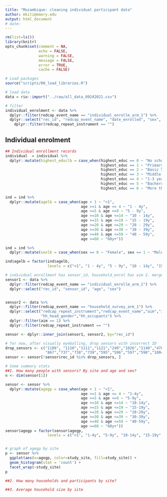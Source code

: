```yaml
---
title: "Mozambique: cleaning individual participant data"
author: mkiti@emory.edu
output: html_document
# date:
---
```



```r
rm(list=ls())
library(knitr)
opts_chunk$set(comment = NA, 
               echo = FALSE, 
               warning = FALSE, 
               message = FALSE, 
               error = TRUE, 
               cache = FALSE)
```


```r
# Load packages
source("scripts/00_load_libraries.R")

# load data
data = rio::import("../raw/all_data_09242021.csv")

# filter
individual_enrolment <- data %>% 
  dplyr::filter(redcap_event_name == "individual_enrollm_arm_1") %>% 
  dplyr::select("rec_id", "redcap_event_name", "date_enrolled", "sex", "sex_other", "birthdate","age", "read_write", "occupation___0", "occupation___1", "occupation___2", "occupation___3", "occupation___4", "occupation___5", "occupation___6", "occupation___7", "occupation___8", "occupation___9", "occupation_other", "enrolled_school", "highest_educ", "school_level", "transport_use", "hh_resp_exposure", "child_breastfeed", "num_simbling", "inscrio_complete", "sensor_id","child", "redcap_repeat_instrument") %>%
    dplyr::filter(redcap_repeat_instrument == "")

```

## Individual enrolment
```r
## Individual enrollment records
individual  = individual %>% 
  dplyr::mutate(highest_educlb = case_when(highest_educ == 0 ~ "No schooling", 
                                           highest_educ == 1 ~ "Primary School (1-7)", 
                                           highest_educ == 2 ~ "Basic Secondary school (8-10)",
                                           highest_educ == 3 ~ "Middle Secondary (11-12)", 
                                           highest_educ == 4 ~ "1-3 years of college/university", 
                                           highest_educ == 5 ~ "Bacherols",
                                           highest_educ == 6 ~ "More than Bachelors")) ## check spelling, initially "Bacherols"

ind = ind %>% 
  dplyr::mutate(agelb = case_when(age < 1 ~ "<1", 
                                  age >=1 & age <= 4 ~ "1 - 4y", 
                                  age >=5 & age <=9 ~ "5 - 9y", 
                                  age >=10 & age <=14 ~ "10 - 14y", 
                                  age >=15 & age <=19 ~ "15 - 19y", 
                                  age >=20 & age <=29 ~ "20 - 29y", 
                                  age >=30 & age <=39 ~ "30 - 39y", 
                                  age >=40 & age <=59 ~ "40 - 59y", 
                                  age >=60 ~ "60y+"))

ind = ind %>% 
  dplyr::mutate(sexlb = case_when(sex == 0 ~ "Female", sex == 1 ~ "Male"))

ind$agelb = factor(ind$agelb, 
                   levels = c("<1", "1 - 4y", "5 - 9y", "10 - 14y", "15 - 19y", "20 - 29y", "30 - 39y", "40 - 59y", "60y+"))

```


```r
# individual enrollment has sensor_id, household_enrol has aim 2. merge these two, then filter.
sensor1 <- data %>% 
  dplyr::filter(redcap_event_name == "individual_enrollm_arm_1") %>%
  dplyr::select("rec_id", "sensor_id", "age", "sex")


sensor2 <- data %>% 
  dplyr::filter(redcap_event_name == "household_survey_arm_1") %>%
  dplyr::select("redcap_repeat_instrument","redcap_event_name","aim","individual_id","rec_id","study_site","hh","hh_id","hoh_id", 
                "hh_head_gender","hh_occupants") %>%
  dplyr::filter(aim == 1) %>%
  dplyr::filter(redcap_repeat_instrument == "")

sensor <- dplyr::inner_join(sensor1, sensor2, by="rec_id")

# for now, after visually eyeballing, drop sensors with incorrect ID
drop_sensors <- c("1109", "1110","1111","1121","249","1026","1140","478","942",
                  "867","737","738","739","595","596","597","598","1004")
sensor <- sensor[!sensor$rec_id %in% drop_sensors, ]

# Some summary stats
##1. How many people with sensors? By site and age and sex?
n <- dim(sensor[1])

sensor <- sensor %>% 
  dplyr::mutate(agegp = case_when(age < 1 ~ "<1", 
                                  age >=1 & age <= 4 ~ "1-4y", 
                                  age >=5 & age <=9 ~ "5-9y", 
                                  age >=10 & age <=14 ~ "10-14y", 
                                  age >=15 & age <=19 ~ "15-19y", 
                                  age >=20 & age <=29 ~ "20-29y", 
                                  age >=30 & age <=39 ~ "30-39y", 
                                  age >=40 & age <=59 ~ "40-59y", 
                                  age >=60 ~ "60y+"))
sensor$agegp = factor(sensor$agegp, 
                   levels = c("<1", "1-4y", "5-9y", "10-14y", "15-19y", "20-29y", "30-39y", "40-59y", "60y+"))


# graph of agegp by site
p <- sensor %>% 
  ggplot(aes(x=agegp, color=study_site, fill=study_site)) +
  geom_histogram(stat = 'count') +
  facet_wrap(~study_site)
p

##2. How many households and participants by site?

##3. Average household size by site


```